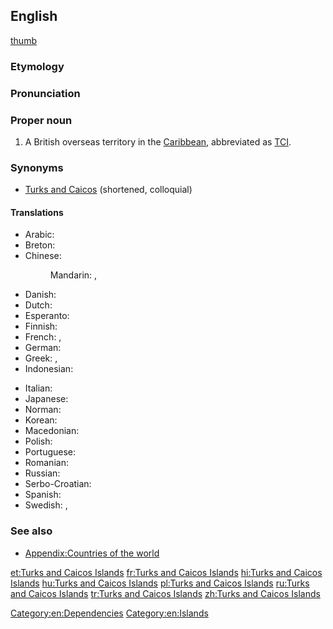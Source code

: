 ==English==
{{wikipedia}}
[[image:Turks caicos islands sm04.png|thumb]]
===Etymology===
{{rfe|en}}
===Pronunciation===
{{rfp|en}}
===Proper noun===
{{en-proper noun|head=[[Turks]] [[and]] [[Caicos]] [[island|Islands]]}}

# A British overseas territory in the [[Caribbean]], abbreviated as [[TCI]].

===Synonyms===
*[[Turks and Caicos]] (shortened, colloquial)

====Translations====
{{trans-top|a British overseas territory in the Caribbean}}
* Arabic: {{t|ar|جُزُر تَرْكْس وَكَايْكُوس|f-p|tr=juzur tarks wa-kaykus}}
* Breton: {{t|br|Inizi Turks ha Caicos}}
* Chinese:
*: Mandarin: {{t+|cmn|特克斯和凱科斯群島|sc=Hani}}, {{t|cmn|特克斯和凯科斯群岛|tr=Tèkèsī hé Kǎikēsī qúndǎo|sc=Hani}}
* Danish: {{t|da|Turks- og Caicosøerne}}
* Dutch: {{t+|nl|Turks- en Caicoseilanden}}
* Esperanto: {{t|eo|Turkoj kaj Kajkoj}}
* Finnish: {{t|fi|Turks- ja Caicossaaret}}
* French: {{t+|fr|îles Turques-et-Caïques|f-p}}, {{t+|fr|îles Turks-et-Caïcos|f-p}}
* German: {{t|de|Turks- und Caicosinseln|f-p}}
* Greek: {{t|el|Νήσοι Τερκς και Κάικος}}, {{t|el|Νήσοι Τερκς και Κέικος}}
* Indonesian: {{t|id|Kepulauan Turks dan Caicos}}
{{trans-mid}}
* Italian: {{t|it|Isole Turks e Caicos}}
* Japanese: {{t|ja|タークス・カイコス諸島|tr=Tākusu-Kaikosu-shotō|sc=Jpan}}
* Norman: {{t|nrf|Îles Turks et Caicos|f-p}}
* Korean: {{t|ko|터크스 케이커스 제도|tr=Teokeuseu Keikeoseu jedo|sc=Kore}}
* Macedonian: {{t|mk|Туркс и Кајкос|tr=Túrks i Kájkos}}
* Polish: {{t|pl|Turks i Caicos}}
* Portuguese: {{t|pt|ilhas Turcas e Caicos|f}}
* Romanian: {{t|ro|Turks și Caicos}}
* Russian: {{t|ru|острова́ Тёркс и Ка́йкос|m-p|tr=ostrová Tjorks i Kájkos}}
* Serbo-Croatian: {{t|sh|Otoci Turks i Caicos}}
* Spanish: {{t|es|islas Turcas y Caicos|f}}
* Swedish: {{t|sv|Turks- och Caicosöarna}}, {{t|sv|Turks and Caicos Islands}}
{{trans-bottom}}

===See also===
* [[Appendix:Countries of the world]]

[[Category:en:Dependencies]]
[[Category:en:Islands]]

[[et:Turks and Caicos Islands]]
[[fr:Turks and Caicos Islands]]
[[hi:Turks and Caicos Islands]]
[[hu:Turks and Caicos Islands]]
[[pl:Turks and Caicos Islands]]
[[ru:Turks and Caicos Islands]]
[[tr:Turks and Caicos Islands]]
[[zh:Turks and Caicos Islands]]